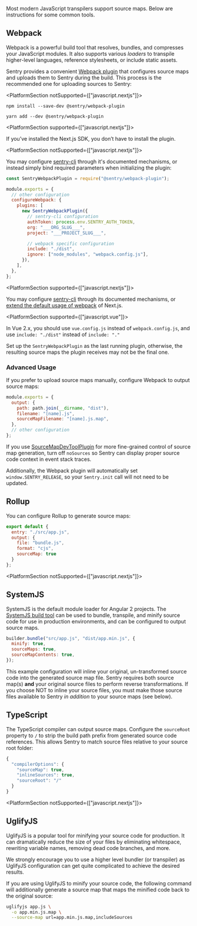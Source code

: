 Most modern JavaScript transpilers support source maps. Below are instructions for some common tools.

## Webpack

Webpack is a powerful build tool that resolves, bundles, and compresses your JavaScript modules. It also supports various _loaders_ to transpile higher-level languages, reference stylesheets, or include static assets.

Sentry provides a convenient [Webpack plugin](https://github.com/getsentry/sentry-webpack-plugin) that configures source maps and uploads them to Sentry during the build. This process is the recommended one for uploading sources to Sentry:

<PlatformSection notSupported={["javascript.nextjs"]}>

```shell {tabTitle:npm}
npm install --save-dev @sentry/webpack-plugin
```

```shell {tabTitle:yarn}
yarn add --dev @sentry/webpack-plugin
```

</PlatformSection>

<PlatformSection supported={["javascript.nextjs"]}>
<Note>

If you’ve installed the Next.js SDK, you don’t have to install the plugin.

</Note>
</PlatformSection>

<PlatformSection notSupported={["javascript.nextjs"]}>

You may configure [sentry-cli](/product/cli/configuration/) through it's documented mechanisms, or instead simply bind required parameters when initializing the plugin:

```javascript {filename:webpack.config.js}
const SentryWebpackPlugin = require("@sentry/webpack-plugin");

module.exports = {
  // other configuration
  configureWebpack: {
    plugins: [
      new SentryWebpackPlugin({
        // sentry-cli configuration
        authToken: process.env.SENTRY_AUTH_TOKEN,
        org: "___ORG_SLUG___",
        project: "___PROJECT_SLUG___",

        // webpack specific configuration
        include: "./dist",
        ignore: ["node_modules", "webpack.config.js"],
      }),
    ],
  },
};
```

</PlatformSection>

<PlatformSection supported={["javascript.nextjs"]}>

You may configure [sentry-cli](/product/cli/configuration/) through its documented mechanisms, or [extend the default usage of webpack](/platforms/javascript/guides/nextjs/manual-setup/) of Next.js.

</PlatformSection>

<PlatformSection supported={["javascript.vue"]}>

In Vue 2.x, you should use `vue.config.js` instead of `webpack.config.js`, and use `include: "./dist"` instead of `include: "."`

</PlatformSection>

<Note>

Set up the `SentryWebpackPlugin` as the last running plugin, otherwise, the resulting source maps the plugin receives may not be the final one.

</Note>

### Advanced Usage

If you prefer to upload source maps manually, configure Webpack to output source maps:

```javascript
module.exports = {
  output: {
    path: path.join(__dirname, "dist"),
    filename: "[name].js",
    sourceMapFilename: "[name].js.map",
  },
  // other configuration
};
```

If you use [SourceMapDevToolPlugin](https://webpack.js.org/plugins/source-map-dev-tool-plugin) for more fine-grained control of source map generation, turn off `noSources` so Sentry can display proper source code context in event stack traces.

Additionally, the Webpack plugin will automatically set `window.SENTRY_RELEASE`, so your `Sentry.init` call will not need to be updated.

## Rollup

You can configure Rollup to generate source maps:

```javascript {filename:rollup.config.js}
export default {
  entry: "./src/app.js",
  output: {
    file: "bundle.js",
    format: "cjs",
    sourceMap: true
  }
};
```

<PlatformSection notSupported={["javascript.nextjs"]}>

## SystemJS


SystemJS is the default module loader for Angular 2 projects. The [SystemJS build tool](https://github.com/systemjs/builder) can be used to bundle, transpile, and minify source code for use in production environments, and can be configured to output source maps.

```javascript
builder.bundle("src/app.js", "dist/app.min.js", {
  minify: true,
  sourceMaps: true,
  sourceMapContents: true,
});
```

<Note>

This example configuration will inline your original, un-transformed source code into the generated source map file. Sentry requires both source map(s) **and** your original source files to perform reverse transformations. If you choose NOT to inline your source files, you must make those source files available to Sentry _in addition_ to your source maps (see below).

</Note>

</PlatformSection>

## TypeScript

The TypeScript compiler can output source maps. Configure the `sourceRoot` property to `/` to strip the build path prefix from generated source code references. This allows Sentry to match source files relative to your source root folder:

```javascript {filename:tsconfig.json}
{
  "compilerOptions": {
    "sourceMap": true,
    "inlineSources": true,
    "sourceRoot": "/"
  }
}
```
<PlatformSection notSupported={["javascript.nextjs"]}>

## UglifyJS

UglifyJS is a popular tool for minifying your source code for production. It can dramatically reduce the size of your files by eliminating whitespace, rewriting variable names, removing dead code branches, and more.

<Note>

We strongly encourage you to use a higher level bundler (or transpiler) as UglifyJS configuration can get quite complicated to achieve the desired results.

</Note>

If you are using UglifyJS to minify your source code, the following command will additionally generate a source map that maps the minified code back to the original source:

```bash
uglifyjs app.js \
  -o app.min.js.map \
  --source-map url=app.min.js.map,includeSources
```

</PlatformSection>

<PageGrid />
